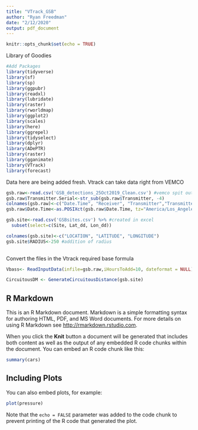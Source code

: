 ```yaml
---
title: "VTrack_GSB"
author: "Ryan Freedman"
date: "2/12/2020"
output: pdf_document
---
```


```r
knitr::opts_chunk$set(echo = TRUE)
```

Library of Goodies
```r
#Add Packages
library(tidyverse)
library(sf)
library(sp)
library(ggpubr)
library(readxl)
library(lubridate)
library(raster)
library(rworldmap)
library(ggplot2)
library(scales) 
library(here)
library(ggrepel)
library(tidyselect)
library(dplyr)
library(ADePTR)
library(raster)
library(gganimate)
library(VTrack)
library(forecast)
```


Data here are being added fresh. Vtrack can take data right from VEMCO
```r

gsb.raw<-read.csv('GSB_detections_25Oct2019_Clean.csv') #vemco spit out
gsb.raw$Transmitter.Serial<-str_sub(gsb.raw$Transmitter, -4)
colnames(gsb.raw)<-c("Date.Time", "Receiver", "Transmitter","Transmitter.Name", "Transmitter.Serial", "Sensor.Value", "Sensor.Unit", "Station.Name", "Latitude", "Longitude")
gsb.raw$Date.Time<-as.POSIXct(gsb.raw$Date.Time, tz="America/Los_Angeles", format= "%m/%d/%y %H:%M")

gsb.site<-read.csv('GSBsites.csv') %>% #created in excel
  subset(select=c(Site, Lat_dd, Lon_dd))

colnames(gsb.site)<-c("LOCATION", "LATITUDE", "LONGITUDE")
gsb.site$RADIUS<-250 #addition of radius 
  

```

Convert the files in the Vtrack required base formula
```r

Vbass<- ReadInputData(infile=gsb.raw,iHoursToAdd=10, dateformat = NULL) 

CircuitousDM <- GenerateCircuitousDistance(gsb.site)

```



## R Markdown

This is an R Markdown document. Markdown is a simple formatting syntax for authoring HTML, PDF, and MS Word documents. For more details on using R Markdown see <http://rmarkdown.rstudio.com>.

When you click the **Knit** button a document will be generated that includes both content as well as the output of any embedded R code chunks within the document. You can embed an R code chunk like this:

```r
summary(cars)
```

## Including Plots

You can also embed plots, for example:

```r
plot(pressure)
```

Note that the `echo = FALSE` parameter was added to the code chunk to prevent printing of the R code that generated the plot.

